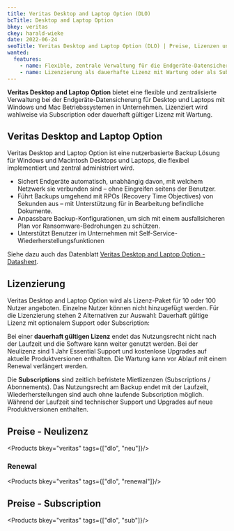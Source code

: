 ```yaml
---
title: Veritas Desktop and Laptop Option (DLO)
bcTitle: Desktop and Laptop Option
bkey: veritas
ckey: harald-wieke
date: 2022-06-24
seoTitle: Veritas Desktop and Laptop Option (DLO) | Preise, Lizenzen und Informationen
wanted:
  features:
    - name: Flexible, zentrale Verwaltung für die Endgeräte-Datensicherung von Windows und Mac
    - name: Lizenzierung als dauerhafte Lizenz mit Wartung oder als Subscription
---
```




<Intro>

  **Veritas Desktop and Laptop Option** bietet eine flexible und zentralisierte Verwaltung bei der Endgeräte-Datensicherung für Desktop und Laptops mit Windows und Mac Betriebssystemen in Unternehmen. Lizenziert wird wahlweise via Subscription oder dauerhaft gültiger Lizenz mit Wartung.



</Intro>

<TOC />



## Veritas Desktop and Laptop Option

  Veritas Desktop and Laptop Option ist eine nutzerbasierte Backup Lösung für Windows und Macintosh Desktops und Laptops, die flexibel implementiert und zentral administriert wird.

 - Sichert Endgeräte automatisch, unabhängig davon, mit welchem Netzwerk sie verbunden sind – ohne Eingreifen seitens der Benutzer.
 - Führt Backups umgehend mit RPOs (Recovery Time Objectives) von Sekunden aus – mit Unterstützung für in Bearbeitung befindliche Dokumente.
 - Anpassbare Backup-Konfigurationen, um sich mit einem ausfallsicheren Plan vor Ransomware-Bedrohungen zu schützen.
 - Unterstützt Benutzer im Unternehmen mit Self-Service-Wiederherstellungsfunktionen

Siehe dazu auch das Datenblatt [Veritas Desktop and Laptop Option - Datasheet](https://www.veritas.com/content/dam/www/de/documents/data-sheet/DS_desktop_laptop_option.pdf).


## Lizenzierung

  Veritas Desktop and Laptop Option wird als Lizenz-Paket für 10 oder 100 Nutzer angeboten. Einzelne Nutzer können nicht hinzugefügt werden. Für die Lizenzierung stehen 2 Alternativen zur Auswahl: Dauerhaft gültige Lizenz mit optionalem Support oder Subscription:

  Bei einer **dauerhaft gültigen Lizenz** endet das Nutzungsrecht nicht nach der Laufzeit und die Software kann weiter genutzt werden. Bei der Neulizenz sind 1 Jahr Essential Support und kostenlose Upgrades auf aktuelle Produktversionen enthalten. Die Wartung kann vor Ablauf mit einem Renewal verlängert werden.

  Die **Subscriptions** sind zeitlich befristete Mietlizenzen (Subscriptions / Abonnements). Das Nutzungsrecht am Backup endet mit der Laufzeit, Wiederherstellungen sind auch ohne laufende Subscription möglich. Während der Laufzeit sind technischer Support und Upgrades auf neue Produktversionen enthalten.



## Preise - Neulizenz


<Products bkey="veritas" tags={["dlo", "neu"]}/>


### Renewal


<Products bkey="veritas" tags={["dlo", "renewal"]}/>


## Preise - Subscription

<Products bkey="veritas" tags={["dlo", "sub"]}/>
